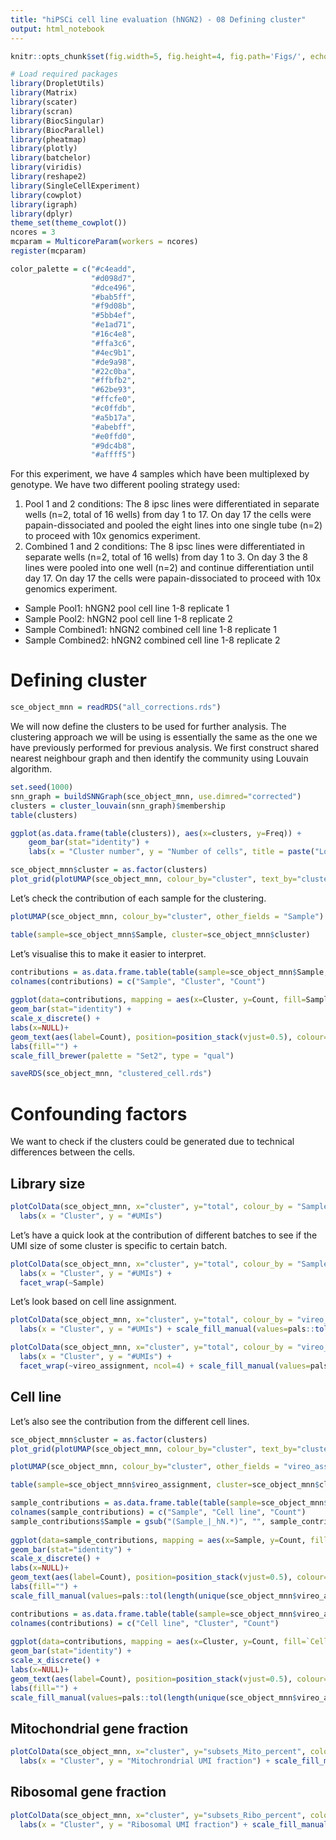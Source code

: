 ```yaml
---
title: "hiPSCi cell line evaluation (hNGN2) - 08 Defining cluster"
output: html_notebook
---
```


```r
knitr::opts_chunk$set(fig.width=5, fig.height=4, fig.path='Figs/', echo=FALSE, warning=FALSE, message=FALSE)
```

```r
# Load required packages
library(DropletUtils)
library(Matrix)
library(scater) 
library(scran)
library(BiocSingular)
library(BiocParallel)
library(pheatmap)
library(plotly)
library(batchelor)
library(viridis)
library(reshape2)
library(SingleCellExperiment)
library(cowplot)
library(igraph)
library(dplyr)
theme_set(theme_cowplot())
ncores = 3
mcparam = MulticoreParam(workers = ncores)
register(mcparam)
```

```r
color_palette = c("#c4eadd",
                  "#d098d7",
                  "#dce496",
                  "#bab5ff",
                  "#f9d08b",
                  "#5bb4ef",
                  "#e1ad71",
                  "#16c4e8",
                  "#ffa3c6",
                  "#4ec9b1",
                  "#de9a98",
                  "#22c0ba",
                  "#ffbfb2",
                  "#62be93",
                  "#ffcfe0",
                  "#c0ffdb",
                  "#a5b17a",
                  "#abebff",
                  "#e0ffd0",
                  "#9dc4b8",
                  "#affff5")
```

For this experiment, we have 4 samples which have been multiplexed by genotype. We have two different pooling strategy used:

 1. Pool 1 and 2 conditions: The 8 ipsc lines were differentiated in separate wells (n=2, total of 16 wells) from day 1 to 17. On day 17 the cells were papain-dissociated and pooled the eight lines into one single tube (n=2) to proceed with 10x genomics experiment.
 2.  Combined 1 and 2 conditions: The 8 ipsc lines were differentiated in separate wells (n=2, total of 16 wells) from day 1 to 3.  On day 3 the 8 lines were pooled into one well (n=2) and continue differentiation until day 17.  On day 17 the cells were papain-dissociated to proceed with 10x genomics experiment.

- Sample Pool1: hNGN2 pool cell line 1-8 replicate 1
- Sample Pool2: hNGN2 pool cell line 1-8 replicate 2
- Sample Combined1: hNGN2 combined cell line 1-8 replicate 1
- Sample Combined2: hNGN2 combined cell line 1-8 replicate 2

# Defining cluster

```r
sce_object_mnn = readRDS("all_corrections.rds")
```

We will now define the clusters to be used for further analysis. The clustering approach we will be using is essentially the same as the one we have previously performed for previous analysis. We first construct shared nearest neighbour graph and then identify the community using Louvain algorithm.

```r
set.seed(1000)
snn_graph = buildSNNGraph(sce_object_mnn, use.dimred="corrected")
clusters = cluster_louvain(snn_graph)$membership
table(clusters)
```

```r
ggplot(as.data.frame(table(clusters)), aes(x=clusters, y=Freq)) +
    geom_bar(stat="identity") +
    labs(x = "Cluster number", y = "Number of cells", title = paste("Louvain cluster"))
```

```r
sce_object_mnn$cluster = as.factor(clusters)
plot_grid(plotUMAP(sce_object_mnn, colour_by="cluster", text_by="cluster") + scale_fill_manual(values = color_palette) + scale_color_manual(values = color_palette), plotUMAP(sce_object_mnn, colour_by="Sample"))
```

Let's check the contribution of each sample for the clustering.

```r
plotUMAP(sce_object_mnn, colour_by="cluster", other_fields = "Sample") + facet_wrap(~Sample)
```

```r
table(sample=sce_object_mnn$Sample, cluster=sce_object_mnn$cluster)
```

Let's visualise this to make it easier to interpret.

```r
contributions = as.data.frame.table(table(sample=sce_object_mnn$Sample, cluster=sce_object_mnn$cluster))
colnames(contributions) = c("Sample", "Cluster", "Count")
  
ggplot(data=contributions, mapping = aes(x=Cluster, y=Count, fill=Sample)) +
geom_bar(stat="identity") + 
scale_x_discrete() +
labs(x=NULL)+
geom_text(aes(label=Count), position=position_stack(vjust=0.5), colour="white") +
labs(fill="") +
scale_fill_brewer(palette = "Set2", type = "qual")
```

```r
saveRDS(sce_object_mnn, "clustered_cell.rds")
```


# Confounding factors

We want to check if the clusters could be generated due to technical differences between the cells.

## Library size

```r
plotColData(sce_object_mnn, x="cluster", y="total", colour_by = "Sample") +
  labs(x = "Cluster", y = "#UMIs") 
```

Let's have a quick look at the contribution of different batches to see if the UMI size of some cluster is specific to certain batch.

```r
plotColData(sce_object_mnn, x="cluster", y="total", colour_by = "Sample", other_fields = "Sample") +
  labs(x = "Cluster", y = "#UMIs") + 
  facet_wrap(~Sample)
```

Let's look based on cell line assignment.

```r
plotColData(sce_object_mnn, x="cluster", y="total", colour_by = "vireo_assignment") +
  labs(x = "Cluster", y = "#UMIs") + scale_fill_manual(values=pals::tol(length(unique(sce_object_mnn$vireo_assignment))))
```

```r
plotColData(sce_object_mnn, x="cluster", y="total", colour_by = "vireo_assignment", other_fields = "vireo_assignment") +
  labs(x = "Cluster", y = "#UMIs") + 
  facet_wrap(~vireo_assignment, ncol=4) + scale_fill_manual(values=pals::tol(length(unique(sce_object_mnn$vireo_assignment))))
```

## Cell line

Let's also see the contribution from the different cell lines.

```r
sce_object_mnn$cluster = as.factor(clusters)
plot_grid(plotUMAP(sce_object_mnn, colour_by="cluster", text_by="cluster") + scale_fill_manual(values = color_palette) + scale_color_manual(values = color_palette), plotUMAP(sce_object_mnn, colour_by="vireo_assignment") + scale_fill_manual(values=pals::tol(length(unique(sce_object_mnn$vireo_assignment)))))
```

```r
plotUMAP(sce_object_mnn, colour_by="cluster", other_fields = "vireo_assignment") + scale_fill_manual(values = color_palette) + facet_wrap(~vireo_assignment, ncol=4)
```

```r
table(sample=sce_object_mnn$vireo_assignment, cluster=sce_object_mnn$cluster)
```

```r
sample_contributions = as.data.frame.table(table(sample=sce_object_mnn$Sample, cell_line=sce_object_mnn$vireo_assignment))
colnames(sample_contributions) = c("Sample", "Cell line", "Count")
sample_contributions$Sample = gsub("(Sample_|_hN.*)", "", sample_contributions$Sample)
  
ggplot(data=sample_contributions, mapping = aes(x=Sample, y=Count, fill=`Cell line`)) +
geom_bar(stat="identity") + 
scale_x_discrete() +
labs(x=NULL)+
geom_text(aes(label=Count), position=position_stack(vjust=0.5), colour="white") +
labs(fill="") +
scale_fill_manual(values=pals::tol(length(unique(sce_object_mnn$vireo_assignment))))
```

```r
contributions = as.data.frame.table(table(sample=sce_object_mnn$vireo_assignment, cluster=sce_object_mnn$cluster))
colnames(contributions) = c("Cell line", "Cluster", "Count")
  
ggplot(data=contributions, mapping = aes(x=Cluster, y=Count, fill=`Cell line`)) +
geom_bar(stat="identity") + 
scale_x_discrete() +
labs(x=NULL)+
geom_text(aes(label=Count), position=position_stack(vjust=0.5), colour="white") +
labs(fill="") +
scale_fill_manual(values=pals::tol(length(unique(sce_object_mnn$vireo_assignment))))
```

## Mitochondrial gene fraction

```r
plotColData(sce_object_mnn, x="cluster", y="subsets_Mito_percent", colour_by = "vireo_assignment", other_fields = "vireo_assignment") +
  labs(x = "Cluster", y = "Mitochrondrial UMI fraction") + scale_fill_manual(values=pals::tol(length(unique(sce_object_mnn$vireo_assignment))))
```

## Ribosomal gene fraction

```r
plotColData(sce_object_mnn, x="cluster", y="subsets_Ribo_percent", colour_by = "vireo_assignment", other_fields = "vireo_assignment") +
  labs(x = "Cluster", y = "Ribosomal UMI fraction") + scale_fill_manual(values=pals::tol(length(unique(sce_object_mnn$vireo_assignment))))
```

